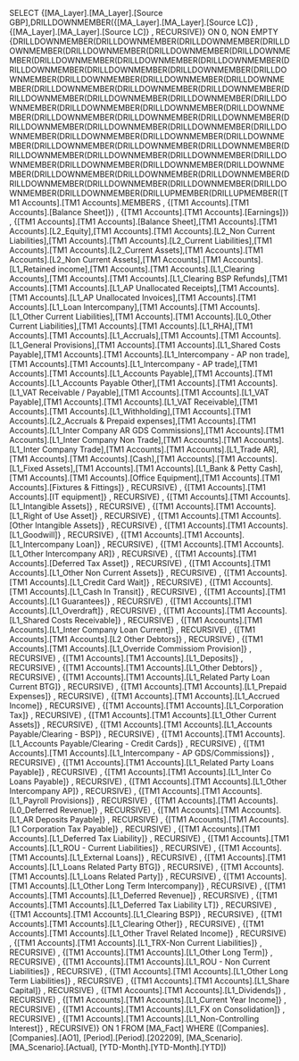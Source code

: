 SELECT {[MA_Layer].[MA_Layer].[Source GBP],DRILLDOWNMEMBER({[MA_Layer].[MA_Layer].[Source LC]} , {[MA_Layer].[MA_Layer].[Source LC]} , RECURSIVE)} ON 0, NON EMPTY {DRILLDOWNMEMBER(DRILLDOWNMEMBER(DRILLDOWNMEMBER(DRILLDOWNMEMBER(DRILLDOWNMEMBER(DRILLDOWNMEMBER(DRILLDOWNMEMBER(DRILLDOWNMEMBER(DRILLDOWNMEMBER(DRILLDOWNMEMBER(DRILLDOWNMEMBER(DRILLDOWNMEMBER(DRILLDOWNMEMBER(DRILLDOWNMEMBER(DRILLDOWNMEMBER(DRILLDOWNMEMBER(DRILLDOWNMEMBER(DRILLDOWNMEMBER(DRILLDOWNMEMBER(DRILLDOWNMEMBER(DRILLDOWNMEMBER(DRILLDOWNMEMBER(DRILLDOWNMEMBER(DRILLDOWNMEMBER(DRILLDOWNMEMBER(DRILLDOWNMEMBER(DRILLDOWNMEMBER(DRILLDOWNMEMBER(DRILLDOWNMEMBER(DRILLDOWNMEMBER(DRILLDOWNMEMBER(DRILLDOWNMEMBER(DRILLDOWNMEMBER(DRILLDOWNMEMBER(DRILLDOWNMEMBER(DRILLDOWNMEMBER(DRILLDOWNMEMBER(DRILLDOWNMEMBER(DRILLDOWNMEMBER(DRILLDOWNMEMBER(DRILLDOWNMEMBER(DRILLDOWNMEMBER(DRILLDOWNMEMBER(DRILLDOWNMEMBER(DRILLDOWNMEMBER(DRILLDOWNMEMBER(DRILLDOWNMEMBER(DRILLDOWNMEMBER(DRILLDOWNMEMBER(DRILLDOWNMEMBER(DRILLDOWNMEMBER(DRILLDOWNMEMBER(DRILLDOWNMEMBER(DRILLDOWNMEMBER(DRILLDOWNMEMBER(DRILLUPMEMBER(DRILLUPMEMBER([TM1 Accounts].[TM1 Accounts].MEMBERS , {[TM1 Accounts].[TM1 Accounts].[Balance Sheet]}) , {[TM1 Accounts].[TM1 Accounts].[Earnings]}) , {[TM1 Accounts].[TM1 Accounts].[Balance Sheet],[TM1 Accounts].[TM1 Accounts].[L2_Equity],[TM1 Accounts].[TM1 Accounts].[L2_Non Current Liabilities],[TM1 Accounts].[TM1 Accounts].[L2_Current Liabilities],[TM1 Accounts].[TM1 Accounts].[L2_Current Assets],[TM1 Accounts].[TM1 Accounts].[L2_Non Current Assets],[TM1 Accounts].[TM1 Accounts].[L1_Retained income],[TM1 Accounts].[TM1 Accounts].[L1_Clearing Accounts],[TM1 Accounts].[TM1 Accounts].[L1_Clearing BSP Refunds],[TM1 Accounts].[TM1 Accounts].[L1_AP Unallocated Receipts],[TM1 Accounts].[TM1 Accounts].[L1_AP Unallocated Invoices],[TM1 Accounts].[TM1 Accounts].[L1_Loan Intercompany],[TM1 Accounts].[TM1 Accounts].[L1_Other Current Liabilities],[TM1 Accounts].[TM1 Accounts].[L0_Other Current Liabilities],[TM1 Accounts].[TM1 Accounts].[L1_RHA],[TM1 Accounts].[TM1 Accounts].[L1_Accruals],[TM1 Accounts].[TM1 Accounts].[L1_General Provisions],[TM1 Accounts].[TM1 Accounts].[L1_Shared Costs Payable],[TM1 Accounts].[TM1 Accounts].[L1_Intercompany - AP non trade],[TM1 Accounts].[TM1 Accounts].[L1_Intercompany - AP trade],[TM1 Accounts].[TM1 Accounts].[L1_Accounts Payable],[TM1 Accounts].[TM1 Accounts].[L1_Accounts Payable Other],[TM1 Accounts].[TM1 Accounts].[L1_VAT Receivable / Payable],[TM1 Accounts].[TM1 Accounts].[L1_VAT Payable],[TM1 Accounts].[TM1 Accounts].[L1_VAT Receivable],[TM1 Accounts].[TM1 Accounts].[L1_Withholding],[TM1 Accounts].[TM1 Accounts].[L2_Accruals & Prepaid expenses],[TM1 Accounts].[TM1 Accounts].[L1_Inter Company AR GDS Commissions],[TM1 Accounts].[TM1 Accounts].[L1_Inter Company Non Trade],[TM1 Accounts].[TM1 Accounts].[L1_Inter Company Trade],[TM1 Accounts].[TM1 Accounts].[L1_Trade AR],[TM1 Accounts].[TM1 Accounts].[Cash],[TM1 Accounts].[TM1 Accounts].[L1_Fixed Assets],[TM1 Accounts].[TM1 Accounts].[L1_Bank & Petty Cash],[TM1 Accounts].[TM1 Accounts].[Office Equipment],[TM1 Accounts].[TM1 Accounts].[Fixtures & Fittings]} , RECURSIVE) , {[TM1 Accounts].[TM1 Accounts].[IT equipment]} , RECURSIVE) , {[TM1 Accounts].[TM1 Accounts].[L1_Intangible Assets]} , RECURSIVE) , {[TM1 Accounts].[TM1 Accounts].[L1_Right of Use Asset]} , RECURSIVE) , {[TM1 Accounts].[TM1 Accounts].[Other Intangible Assets]} , RECURSIVE) , {[TM1 Accounts].[TM1 Accounts].[L1_Goodwill]} , RECURSIVE) , {[TM1 Accounts].[TM1 Accounts].[L1_Intercompany Loan]} , RECURSIVE) , {[TM1 Accounts].[TM1 Accounts].[L1_Other Intercompany AR]} , RECURSIVE) , {[TM1 Accounts].[TM1 Accounts].[Deferred Tax Asset]} , RECURSIVE) , {[TM1 Accounts].[TM1 Accounts].[L1_Other Non Current Assets]} , RECURSIVE) , {[TM1 Accounts].[TM1 Accounts].[L1_Credit Card Wait]} , RECURSIVE) , {[TM1 Accounts].[TM1 Accounts].[L1_Cash In Transit]} , RECURSIVE) , {[TM1 Accounts].[TM1 Accounts].[L1 Guarantees]} , RECURSIVE) , {[TM1 Accounts].[TM1 Accounts].[L1_Overdraft]} , RECURSIVE) , {[TM1 Accounts].[TM1 Accounts].[L1_Shared Costs Receivable]} , RECURSIVE) , {[TM1 Accounts].[TM1 Accounts].[L1_Inter Company Loan Current]} , RECURSIVE) , {[TM1 Accounts].[TM1 Accounts].[L2 Other Debtors]} , RECURSIVE) , {[TM1 Accounts].[TM1 Accounts].[L1_Override Commissiom Provision]} , RECURSIVE) , {[TM1 Accounts].[TM1 Accounts].[L1_Deposits]} , RECURSIVE) , {[TM1 Accounts].[TM1 Accounts].[L1_Other Debtors]} , RECURSIVE) , {[TM1 Accounts].[TM1 Accounts].[L1_Related Party Loan Current BTG]} , RECURSIVE) , {[TM1 Accounts].[TM1 Accounts].[L1_Prepaid Expenses]} , RECURSIVE) , {[TM1 Accounts].[TM1 Accounts].[L1_Accrued Income]} , RECURSIVE) , {[TM1 Accounts].[TM1 Accounts].[L1_Corporation Tax]} , RECURSIVE) , {[TM1 Accounts].[TM1 Accounts].[L1_Other Current Assets]} , RECURSIVE) , {[TM1 Accounts].[TM1 Accounts].[L1_Accounts Payable/Clearing - BSP]} , RECURSIVE) , {[TM1 Accounts].[TM1 Accounts].[L1_Accounts Payable/Clearing - Credit Cards]} , RECURSIVE) , {[TM1 Accounts].[TM1 Accounts].[L1_Intercompany - AP GDS/Commissions]} , RECURSIVE) , {[TM1 Accounts].[TM1 Accounts].[L1_Related Party Loans Payable]} , RECURSIVE) , {[TM1 Accounts].[TM1 Accounts].[L1_Inter Co Loans Payable]} , RECURSIVE) , {[TM1 Accounts].[TM1 Accounts].[L1_Other Intercompany AP]} , RECURSIVE) , {[TM1 Accounts].[TM1 Accounts].[L1_Payroll Provisions]} , RECURSIVE) , {[TM1 Accounts].[TM1 Accounts].[L0_Deferred Revenue]} , RECURSIVE) , {[TM1 Accounts].[TM1 Accounts].[L1_AR Deposits Payable]} , RECURSIVE) , {[TM1 Accounts].[TM1 Accounts].[L1 Corporation Tax Payable]} , RECURSIVE) , {[TM1 Accounts].[TM1 Accounts].[L1_Deferred Tax Liability]} , RECURSIVE) , {[TM1 Accounts].[TM1 Accounts].[L1_ROU - Current Liabilities]} , RECURSIVE) , {[TM1 Accounts].[TM1 Accounts].[L1_External Loans]} , RECURSIVE) , {[TM1 Accounts].[TM1 Accounts].[L1_Loans Related Party BTG]} , RECURSIVE) , {[TM1 Accounts].[TM1 Accounts].[L1_Loans Related Party]} , RECURSIVE) , {[TM1 Accounts].[TM1 Accounts].[L1_Other Long Term Intercompany]} , RECURSIVE) , {[TM1 Accounts].[TM1 Accounts].[L1_Deferred Revenue]} , RECURSIVE) , {[TM1 Accounts].[TM1 Accounts].[L1_Deferred Tax Liability LT]} , RECURSIVE) , {[TM1 Accounts].[TM1 Accounts].[L1_Clearing BSP]} , RECURSIVE) , {[TM1 Accounts].[TM1 Accounts].[L1_Clearing Other]} , RECURSIVE) , {[TM1 Accounts].[TM1 Accounts].[L1_Other Travel Related Income]} , RECURSIVE) , {[TM1 Accounts].[TM1 Accounts].[L1_TRX-Non Current Liabilities]} , RECURSIVE) , {[TM1 Accounts].[TM1 Accounts].[L1_Other Long Term]} , RECURSIVE) , {[TM1 Accounts].[TM1 Accounts].[L1_ROU - Non Current Liabilities]} , RECURSIVE) , {[TM1 Accounts].[TM1 Accounts].[L1_Other Long Term Liabilities]} , RECURSIVE) , {[TM1 Accounts].[TM1 Accounts].[L1_Share Capital]} , RECURSIVE) , {[TM1 Accounts].[TM1 Accounts].[L1_Dividends]} , RECURSIVE) , {[TM1 Accounts].[TM1 Accounts].[L1_Current Year Income]} , RECURSIVE) , {[TM1 Accounts].[TM1 Accounts].[L1_FX on Consolidation]} , RECURSIVE) , {[TM1 Accounts].[TM1 Accounts].[L1_Non-Controlling Interest]} , RECURSIVE)} ON 1 FROM [MA_Fact] WHERE ([Companies].[Companies].[AO1], [Period].[Period].[202209], [MA_Scenario].[MA_Scenario].[Actual], [YTD-Month].[YTD-Month].[YTD])